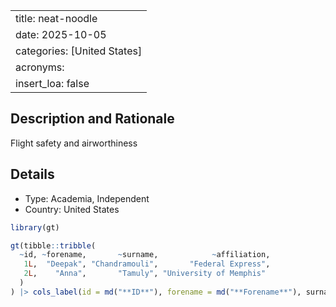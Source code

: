 
---
title: neat-noodle
date: 2025-10-05
categories: [United States]
acronyms:
  insert_loa: false
---

## Description and Rationale

Flight safety and airworthiness

## Details

* Type: Academia, Independent
* Country: United States

```r
library(gt)

gt(tibble::tribble(
  ~id, ~forename,       ~surname,            ~affiliation,
   1L,  "Deepak", "Chandramouli",       "Federal Express",
   2L,    "Anna",       "Tamuly", "University of Memphis"
  )
) |> cols_label(id = md("**ID**"), forename = md("**Forename**"), surname ~ md("**Surname**"), affiliation ~ md("**Affiliation**"))
```
